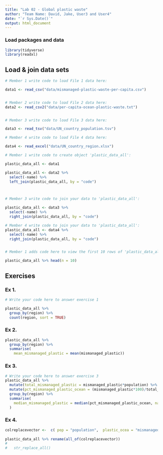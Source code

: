 ```yaml
---
title: "Lab 02 - Global plastic waste"
author: "Team Name: David, Jake, User3 and User4"
date: "`r Sys.Date()`"
output: html_document
---
```


### Load packages and data

```r
library(tidyverse)
library(readxl)
```


## Load & join data sets

```r
# Member 1 write code to load File 1 data here:

data1 <- read_csv("data/mismanaged-plastic-waste-per-capita.csv")


# Member 2 write code to load File 2 data here:
data2 <- read_csv2("data/per-capita-ocean-plastic-waste.txt")


# Member 3 write code to load File 3 data here:

data3 <- read_tsv("data/UN_country_population.tsv")

# Member 4 write code to load File 4 data here:

data4 <- read_excel("data/UN_country_region.xlsx")

```



```r
# Member 1 write code to create object 'plastic_data_all':

plastic_data_all <- data1

plastic_data_all <- data2 %>%
  select(-name) %>%
  left_join(plastic_data_all, by = "code")



# Member 3 write code to join your data to 'plastic_data_all':

plastic_data_all <- data3 %>%
  select(-name) %>%
  right_join(plastic_data_all, by = "code")

# Member 4 write code to join your data to 'plastic_data_all':
plastic_data_all <- data4 %>%
  select(-name) %>%
  right_join(plastic_data_all, by = "code")



```


```r
# Member 1 adds code here to view the first 10 rows of 'plastic_data_all'

plastic_data_all %>% head(n = 10)

```



## Exercises

### Ex 1.

```r
# Write your code here to answer exercise 1

plastic_data_all %>%
  group_by(region) %>%
  count(region, sort = TRUE)

```



### Ex 2.

```r
plastic_data_all %>% 
  group_by(region) %>%
  summarise(
    mean_mismanaged_plastic = mean(mismanaged_plastic)) 
```


### Ex 3.

```r
# Write your code here to answer exercise 3
plastic_data_all %>%
  mutate(total_mismanaged_plastic = mismanaged_plastic*population) %>%
  mutate(pct_mismanaged_plastic_ocean = (mismanaged_plastic*100)/total_mismanaged_plastic) %>%
  group_by(region) %>%
  summarise(
    median_mismanaged_plastic = median(pct_mismanaged_plastic_ocean, na.rm =T)
  )

```


### Ex 4.

```r
colreplacevector <-  c( pop = "population",  plastic_ocea = "mismanaged_plastic_ocean" , plastic = "mismanaged_plastic")
  
plastic_data_all %>% rename(all_of(colreplacevector)) 
# 
#   str_replace_all()



```
